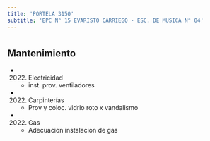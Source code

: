 ```yaml
---
title: 'PORTELA 3150'
subtitle: 'EPC N° 15 EVARISTO CARRIEGO - ESC. DE MUSICA N° 04'
---
```


#


## Mantenimiento

*  (2022) Electricidad 
    + inst. prov. ventiladores

*  (2022) Carpinterías 
    + Prov y coloc. vidrio roto x vandalismo

*  (2022) Gas 
    + Adecuacion instalacion de gas




